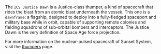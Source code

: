 ---
---

The `ICS Justice Dawn` is a Justice-class thumper, a kind of spacecraft that rides the blast from an atomic blast underneath the vessek. This one is a `dawnframe`: a flagship, designed to deploy into a fully-fledged spaceport and military base while in orbit, capable of supporting remote colonies and fielding squadrons of sub-orbital bombers and interceptors. The Justice Dawn is the very definition of Space Age force projection.

For more information on the nuclear-pulsed spacecraft of Sunset System, visit the [thumpers](/posts/thumpers) page.